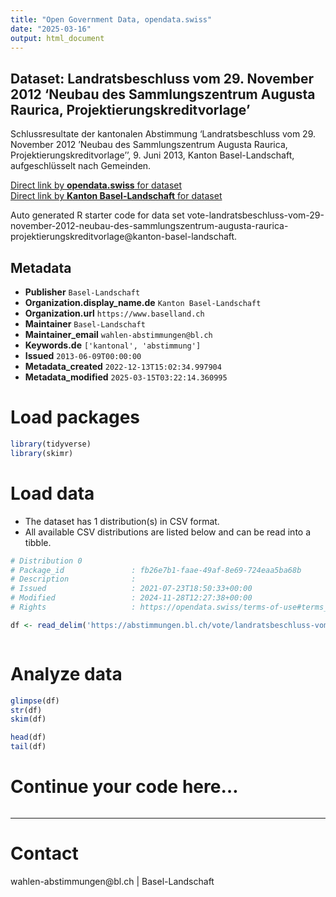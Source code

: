 ```yaml
---
title: "Open Government Data, opendata.swiss"
date: "2025-03-16"
output: html_document
---
```


## Dataset: Landratsbeschluss vom 29. November 2012 'Neubau des Sammlungszentrum Augusta Raurica, Projektierungskreditvorlage'

Schlussresultate der kantonalen Abstimmung 'Landratsbeschluss vom 29. November 2012 'Neubau des Sammlungszentrum Augusta Raurica, Projektierungskreditvorlage'', 9. Juni 2013, Kanton Basel-Landschaft, aufgeschlüsselt nach Gemeinden.

[Direct link by **opendata.swiss** for dataset](https://opendata.swiss/de/dataset/landratsbeschluss-vom-29-november-2012-neubau-des-sammlungszentrum-augusta-raurica-projektierun)<br>
[Direct link by **Kanton Basel-Landschaft** for dataset](https://abstimmungen.bl.ch/vote/landratsbeschluss-vom-29-november-2012-neubau-des-sammlungszentrum-augusta-raurica-projektierungskreditvorlage/data)

Auto generated R starter code for data set vote-landratsbeschluss-vom-29-november-2012-neubau-des-sammlungszentrum-augusta-raurica-projektierungskreditvorlage@kanton-basel-landschaft.

## Metadata

- **Publisher** `Basel-Landschaft`
- **Organization.display_name.de** `Kanton Basel-Landschaft`
- **Organization.url** `https://www.baselland.ch`
- **Maintainer** `Basel-Landschaft`
- **Maintainer_email** `wahlen-abstimmungen@bl.ch`
- **Keywords.de** `['kantonal', 'abstimmung']`
- **Issued** `2013-06-09T00:00:00`
- **Metadata_created** `2022-12-13T15:02:34.997904`
- **Metadata_modified** `2025-03-15T03:22:14.360995`


# Load packages

```r

library(tidyverse)
library(skimr)

```

# Load data

-   The dataset has 1 distribution(s) in CSV format.
-   All available CSV distributions are listed below and can be read into a tibble.

```r

# Distribution 0
# Package_id               : fb26e7b1-faae-49af-8e69-724eaa5ba68b
# Description              : 
# Issued                   : 2021-07-23T18:50:33+00:00
# Modified                 : 2024-11-28T12:27:38+00:00
# Rights                   : https://opendata.swiss/terms-of-use#terms_by

df <- read_delim('https://abstimmungen.bl.ch/vote/landratsbeschluss-vom-29-november-2012-neubau-des-sammlungszentrum-augusta-raurica-projektierungskreditvorlage/data-csv')



```

# Analyze data

```r

glimpse(df)
str(df)
skim(df)

head(df)
tail(df)

```

# Continue your code here...

```r

```

------------------------------------------------------------------------

# Contact

wahlen-abstimmungen@bl.ch | Basel-Landschaft
